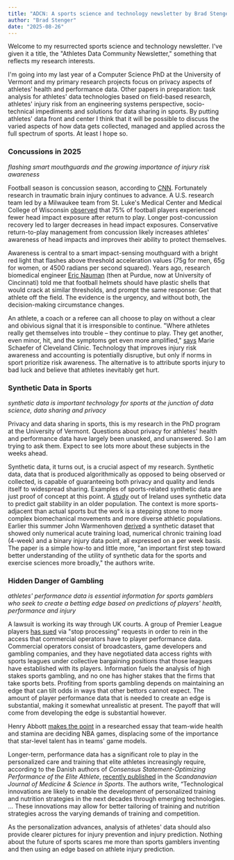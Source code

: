 ```yaml
---
title: "ADCN: A sports science and technology newsletter by Brad Stenger"
author: "Brad Stenger"
date: "2025-08-26"
---
```


Welcome to my resurrected sports science and technology newsletter. I\'ve given it a title, the \"Athletes Data Community Newsletter,\" something that reflects my research interests. 

I\'m going into my last year of a Computer Science PhD at the University of Vermont and my primary research projects focus on privacy aspects of athletes' health and performance data. Other papers in preparation: task analysis for athletes\' data technologies based on field-based research, athletes\' injury risk from an engineering systems perspective, socio-technical impediments and solutions for data sharing in sports. By putting athletes\' data front and center I think that it will be possible to discuss the varied aspects of how data gets collected, managed and applied across the full spectrum of sports. At least I hope so.

### Concussions in 2025
*flashing smart mouthguards and the growing importance of injury risk
awareness*

Football season is concussion season, according to
[CNN](https://www.cnn.com/us/nfl-concussions-fast-facts){target="_blank"}.
Fortunately research in traumatic brain injury continues to advance. A
U.S. research team led by a Milwaukee team from St. Luke\'s Medical
Center and Medical College of Wisconsin
[observed](https://journals.lww.com/acsm-msse/abstract/9900/change_in_head_impact_exposure_following.885.aspx){target="_blank"}
that 75% of football players experienced fewer head impact exposure
after return to play. Longer post-concussion recovery led to larger
decreases in head impact exposures. Conservative return-to-play
management from concussion likely increases athletes\' awareness of head
impacts and improves their ability to protect themselves. 

Awareness is
central to a smart impact-sensing mouthguard with a bright red light
that flashes above threshold acceleration values (75g for men, 65g for
women, or 4500 radians per second squared). Years ago, research
biomedical engineer [Eric
Nauman](https://scholar.google.com/citations?user=Wxcf9u8AAAAJ&hl=en){target="_blank"}
(then at Purdue, now at University of Cincinnati) told me that football
helmets should have plastic shells that would crack at similar
thresholds, and prompt the same response: Get that athlete off the
field. The evidence is the urgency, and without both, the
decision-making circumstance changes. 

An athlete, a coach or a referee
can all choose to play on without a clear and obivious signal that it is
irresponsible to continue. \"Where athletes really get themselves into
trouble -- they continue to play. They get another, even minor, hit, and
the symptoms get even more amplified,\"
[says](https://newsroom.clevelandclinic.org/2025/08/13/protecting-athletes-brains-from-concussion){target="_blank"}
Marie Schaefer of Cleveland Clinic. Technology that improves injury risk
awareness and accounting is potentially disruptive, but only if norms in
sport prioritize risk awareness. The alternative is to attribute sports
injury to bad luck and believe that athletes inevitably get hurt.

### Synthetic Data in Sports
*synthetic data is important technology for sports at the junction of
data science, data sharing and privacy*

Privacy and data sharing in sports, this is my research in the PhD program at the University of Vermont. Questions about privacy for
athletes\' health and performance data have largely been unasked, and
unanswered. So I am trying to ask them. Expect to see lots more about
these subjects in the weeks ahead.

Synthetic data, it turns out, is a crucial aspect of my research.
Synthetic data, data that is produced algorithmically as opposed to
being observed or collected, is capable of guaranteeing both privacy and
quality and lends itself to widespread sharing. Examples of
sports-related synthetic data are just proof of concept at this point. A
[study](https://www.frontiersin.org/journals/sports-and-active-living/articles/10.3389/fspor.2025.1646146/full){target="_blank"}
out of Ireland uses synthetic data to predict gait stability in an older
population. The context is more sports-adjacent than actual sports but
the work is a stepping stone to more complex biomechanical movements and
more diverse athletic populations. Earlier this summer John Warmenhoven
[derived](https://link.springer.com/article/10.1007/s40279-025-02221-6){target="_blank"}
a synthetic dataset that showed only numerical acute training load,
numerical chronic training load (4-week) and a binary injury data point,
all expressed on a per week basis. The paper is a simple how-to and
little more, \"an important first step toward better understanding of
the utility of synthetic data for the sports and exercise sciences more
broadly,\" the authors write.

### Hidden Danger of Gambling
*athletes\' performance data is essential information for sports gamblers
who seek to create a betting edge based on predictions of players\'
health, performance and injury*

A lawsuit is working its way through UK courts. A group of Premier
League players [has sued](https://uk.finance.yahoo.com/news/premier-league-players-challenge-data-213440100.html){target="_blank"} via \"stop processing\" requests in order to rein in the access that commercial operators have to player performance data. Commercial operators consist of broadcasters, game developers and gambling companies, and they have negotiated data access rights with sports leagues under collective bargaining positions that those leagues have established with its players.
Information fuels the analysis of high stakes sports gambling, and no one has higher stakes that the firms that take sports bets. Profiting from sports gambling depends on maintaining an edge that can tilt odds in ways that other bettors cannot expect. The amount of player performance data that is needed to create an edge is substantial, making it somewhat unrealistic at present. The payoff that will come from developing the edge is substantial however. 

Henry Abbott [makes the point](https://www.truehoop.com/p/incandescent-fitness){target="_blank"} in a researched essay that team-wide health and stamina are deciding NBA games, displacing some of the importance that star-level talent has in teams\' game models. 

Longer-term, performance data has a significant role to play in the personalized care and training that elite athletes increasingly require, according to the Danish authors of *Consensus Statement-Optimizing Performance of the Elite Athlete*, [recently published](https://onlinelibrary.wiley.com/doi/10.1111/sms.70112?af=R){target="_blank"} in the *Scandanavian Journal of Medicine & Science in Sports*. The authors write, "Technological innovations are likely to enable the development of personalized training and nutrition strategies in the next decades through emerging technologies. ... These innovations may allow for better tailoring of training and nutrition strategies across the varying demands of training and competition.

As the personalization advances, analysis of athletes\' data should also provide clearer pictures for injury prevention and injury prediction. Nothing about the future of sports scares me more than sports gamblers inventing and then using an edge based on athlete injury prediction.